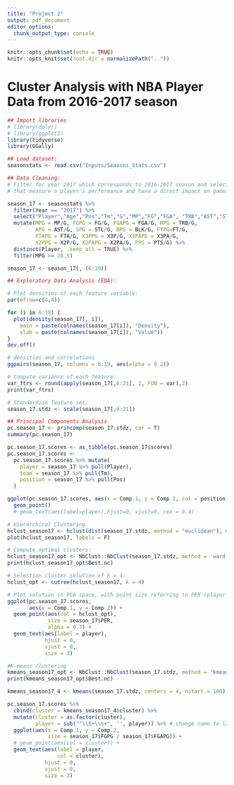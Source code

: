 ```yaml
---
title: "Project 2"
output: pdf_document
editor_options: 
  chunk_output_type: console
---
```


```r
knitr::opts_chunk$set(echo = TRUE)
knitr::opts_knit$set(root.dir = normalizePath(".."))
```

# Cluster Analysis with NBA Player Data from 2016-2017 season

```r
## Import libraries
# library(dplyr)
# library(ggplot2)
library(tidyverse)
library(GGally)

## Load dataset:
seasonstats <- read.csv("Inputs/Seasons_Stats.csv")

## Data Cleaning:
# Filter for year 2017 which corresponds to 2016-2017 season and select appropriate features
# that measure a player's performance and have a direct impact on games.

season_17 <- seasonstats %>% 
  filter(Year == "2017") %>% 
  select("Player","Age","Pos","Tm","G","MP","FG","FGA", "TRB","AST","STL","BLK", "FT","FTA", "X3P", "X3PA","X2P", "X2PA", "PTS", "VORP", "PER") %>%
  mutate(MPG = MP/G, FGPG = FG/G, FGAPG = FGA/G, RPG = TRB/G,
         APG = AST/G, SPG = STL/G, BPG = BLK/G, FTPG=FT/G,
         FTAPG = FTA/G, X3PPG = X3P/G, X3PAPG = X3PA/G,
         X2PPG = X2P/G, X2PAPG = X2PA/G, PPG = PTS/G) %>% 
  distinct(Player, .keep_all = TRUE) %>% 
  filter(MPG >= 28.5)

season_17 <- season_17[,-(6:19)]
```


```r
## Exploratory Data Analysis (EDA):

# Plot densities of each feature variable:
par(mfrow=c(4,4))

for (i in 6:19) {
  plot(density(season_17[, i]),
    main = paste(colnames(season_17[i]), "Density"),
    xlab = paste(colnames(season_17[i]), "Value"))
}
dev.off()

# densities and correlations
ggpairs(season_17, columns = 6:19, aes(alpha = 0.2))

```

```r
# Compute variance of each feature:
var_ftrs <- round(apply(season_17[,6:21], 2, FUN = var),2)
print(var_ftrs)

# Standardize feature set:
season_17.stdz <- scale(season_17[,6:21])
```

```r
## Principal Components Analysis
pc.season_17 <- princomp(season_17.stdz, cor = T)
summary(pc.season_17)

pc.season_17.scores <- as_tibble(pc.season_17$scores)
pc.season_17.scores <-
  pc.season_17.scores %>% mutate(
    player = season_17 %>% pull(Player),
    team = season_17 %>% pull(Tm),
    position = season_17 %>% pull(Pos)
  )

ggplot(pc.season_17.scores, aes(x = Comp.1, y = Comp.2, col = position)) + 
  geom_point()
  # geom_text(aes(label=player),hjust=0, vjust=0, cex = 0.4)

```

```r
# Hierarchical Clustering
hclust_season17 <- hclust(dist(season_17.stdz, method = "euclidean"), method = "ward.D2")
plot(hclust_season17, labels = F)

# Compute optimal clusters:
hclust_season17_opt <- NbClust::NbClust(season_17.stdz, method = 'ward.D2', index = 'ch')
print(hclust_season17_opt$Best.nc)

# Selection cluster solution of k = 4:
hclust_opt <- cutree(hclust_season17, k = 4)

# Plot solution in PCA space, with point size referring to PER (player efficiency ratings):
ggplot(pc.season_17.scores,
       aes(x = Comp.1, y = Comp.2)) +
  geom_point(aes(col = hclust_opt),
             size = season_17$PER,
             alpha = 0.7) +
  geom_text(aes(label = player),
            hjust = 0,
            vjust = 0,
            size = 3)

#K-means clustering
kmeans_season17_opt <- NbClust::NbClust(season_17.stdz, method = 'kmeans', index = 'ch')
print(kmeans_season17_opt$Best.nc)

kmeans_season17_4 <- kmeans(season_17.stdz, centers = 4, nstart = 100)

pc.season_17.scores %>% 
  cbind(cluster = kmeans_season17_4$cluster) %>% 
  mutate(cluster = as.factor(cluster),
         player = sub("^\\S+\\s+", '', player)) %>% # change name to last name only
  ggplot(aes(x = Comp.1, y = Comp.2,
             size = season_17$FGPG / season_17$FGAPG)) +
  # geom_point(aes(col = cluster)) +
  geom_text(aes(label = player,
                col = cluster),
            hjust = 0,
            vjust = 0,
            size = 3)


```




